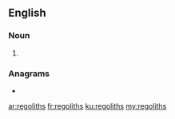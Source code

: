 ==English==

===Noun===
{{head|en|noun plural form}}

# {{plural of|regolith|lang=en}}

===Anagrams===
* {{l|en|ghostlier}}

[[ar:regoliths]]
[[fr:regoliths]]
[[ku:regoliths]]
[[my:regoliths]]